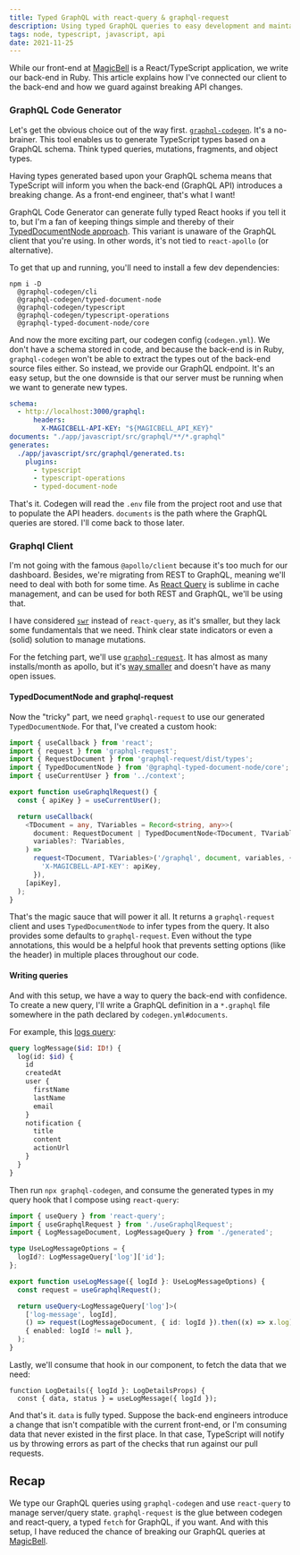 ```yaml
---
title: Typed GraphQL with react-query & graphql-request
description: Using typed GraphQL queries to easy development and maintain API confidence
tags: node, typescript, javascript, api
date: 2021-11-25
---
```


While our front-end at [MagicBell](https://magicbell.io/) is a React/TypeScript application, we write our back-end in Ruby. This article explains how I've connected our client to the back-end and how we guard against breaking API changes.

### GraphQL Code Generator

Let's get the obvious choice out of the way first. [`graphql-codegen`](https://www.graphql-code-generator.com/). It's a no-brainer. This tool enables us to generate TypeScript types based on a GraphQL schema. Think typed queries, mutations, fragments, and object types.

Having types generated based upon your GraphQL schema means that TypeScript will inform you when the back-end (GraphQL API) introduces a breaking change. As a front-end engineer, that's what I want!

GraphQL Code Generator can generate fully typed React hooks if you tell it to, but I'm a fan of keeping things simple and thereby of their [TypedDocumentNode approach](https://the-guild.dev/blog/typed-document-node). This variant is unaware of the GraphQL client that you're using. In other words, it's not tied to `react-apollo` (or alternative).

To get that up and running, you'll need to install a few dev dependencies:

```
npm i -D 
  @graphql-codegen/cli 
  @graphql-codegen/typed-document-node
  @graphql-codegen/typescript 
  @graphql-codegen/typescript-operations 
  @graphql-typed-document-node/core
```

And now the more exciting part, our codegen config (`codegen.yml`). We don't have a schema stored in code, and because the back-end is in Ruby, `graphql-codegen` won't be able to extract the types out of the back-end source files either. So instead, we provide our GraphQL endpoint. It's an easy setup, but the one downside is that our server must be running when we want to generate new types.

```yml
schema:
  - http://localhost:3000/graphql:
      headers:
        X-MAGICBELL-API-KEY: "${MAGICBELL_API_KEY}"
documents: "./app/javascript/src/graphql/**/*.graphql"
generates:
  ./app/javascript/src/graphql/generated.ts:
    plugins:
      - typescript
      - typescript-operations
      - typed-document-node
```

That's it. Codegen will read the `.env` file from the project root and use that to populate the API headers. `documents` is the path where the GraphQL queries are stored. I'll come back to those later.

### Graphql Client

I'm not going with the famous `@apollo/client` because it's too much for our dashboard. Besides, we're migrating from REST to GraphQL, meaning we'll need to deal with both for some time. As [React Query](https://react-query.tanstack.com/) is sublime in cache management, and can be used for both REST and GraphQL, we'll be using that.

I have considered [`swr`](https://github.com/vercel/swr) instead of `react-query`, as it's smaller, but they lack some fundamentals that we need. Think clear state indicators or even a (solid) solution to manage mutations.

For the fetching part, we'll use [`graphql-request`](https://github.com/prisma-labs/graphql-request). It has almost as many installs/month as apollo, but it's [way smaller](https://bundlephobia.com/package/graphql-request@3.6.1) and doesn't have as many open issues.

#### TypedDocumentNode and graphql-request

Now the "tricky" part, we need `graphql-request` to use our generated `TypedDocumentNode`. For that, I've created a custom hook:

```ts
import { useCallback } from 'react';
import { request } from 'graphql-request';
import { RequestDocument } from 'graphql-request/dist/types';
import { TypedDocumentNode } from '@graphql-typed-document-node/core';
import { useCurrentUser } from '../context';

export function useGraphqlRequest() {
  const { apiKey } = useCurrentUser();

  return useCallback(
    <TDocument = any, TVariables = Record<string, any>>(
      document: RequestDocument | TypedDocumentNode<TDocument, TVariables>,
      variables?: TVariables,
    ) =>
      request<TDocument, TVariables>('/graphql', document, variables, {
        'X-MAGICBELL-API-KEY': apiKey,
      }),
    [apiKey],
  );
}
```

That's the magic sauce that will power it all. It returns a `graphql-request` client and uses `TypedDocumentNode` to infer types from the query. It also provides some defaults to `graphql-request`. Even without the type annotations, this would be a helpful hook that prevents setting options (like the header) in multiple places throughout our code.

#### Writing queries

And with this setup, we have a way to query the back-end with confidence. To create a new query, I'll write a GraphQL definition in a `*.graphql` file somewhere in the path declared by `codegen.yml#documents`.

For example, this [logs query](https://www.magicbell.com/docs/graphql-api/reference#logs-query):

```graphql
query logMessage($id: ID!) {
  log(id: $id) {
    id
    createdAt
    user {
      firstName
      lastName
      email
    }
    notification {
      title
      content
      actionUrl
    }
  }
}
```

Then run `npx graphql-codegen`, and consume the generated types in my query hook that I compose using `react-query`:

```ts
import { useQuery } from 'react-query';
import { useGraphqlRequest } from './useGraphqlRequest';
import { LogMessageDocument, LogMessageQuery } from './generated';

type UseLogMessageOptions = {
  logId?: LogMessageQuery['log']['id'];
};

export function useLogMessage({ logId }: UseLogMessageOptions) {
  const request = useGraphqlRequest();

  return useQuery<LogMessageQuery['log']>(
    ['log-message', logId],
    () => request(LogMessageDocument, { id: logId }).then((x) => x.log),
    { enabled: logId != null },
  );
}
```

Lastly, we'll consume that hook in our component, to fetch the data that we need:

```tsx
function LogDetails({ logId }: LogDetailsProps) {
  const { data, status } = useLogMessage({ logId });
```

And that's it. `data` is fully typed. Suppose the back-end engineers introduce a change that isn't compatible with the current front-end, or I'm consuming data that never existed in the first place. In that case, TypeScript will notify us by throwing errors as part of the checks that run against our pull requests.

## Recap

We type our GraphQL queries using `graphql-codegen` and use `react-query` to manage server/query state. `graphql-request` is the glue between codegen and react-query, a typed `fetch` for GraphQL, if you want. And with this setup, I have reduced the chance of breaking our GraphQL queries at [MagicBell](https://magicbell.io/).